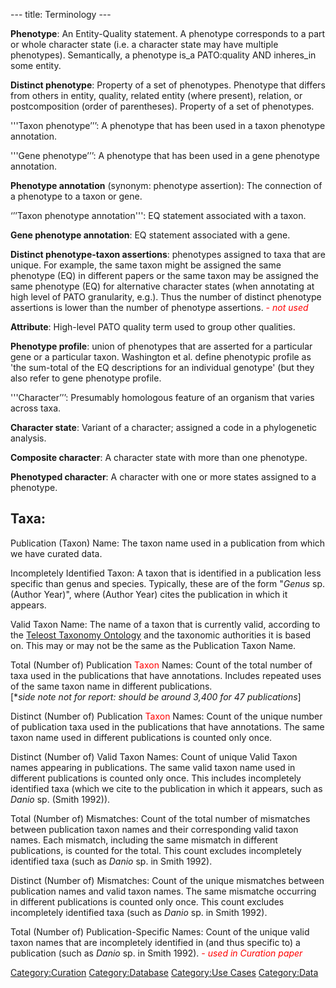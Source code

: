 ---
title: Terminology
---

'''Phenotype''': An Entity-Quality statement. A phenotype corresponds to a part or whole character state (i.e. a character state may have multiple phenotypes).  Semantically, a phenotype is_a PATO:quality AND inheres_in some entity.

'''Distinct phenotype''': Property of a set of phenotypes. Phenotype that differs from others in entity, quality, related entity (where present), relation, or postcomposition (order of parentheses).  Property of a set of phenotypes.

'''Taxon phenotype’’’: A phenotype that has been used in a taxon phenotype annotation. 

'''Gene phenotype’’’: A phenotype that has been used in a gene phenotype annotation. 

'''Phenotype annotation''' (synonym: phenotype assertion): The connection of a phenotype to a taxon or gene.

‘’’Taxon phenotype annotation''': EQ statement associated with a taxon.

'''Gene phenotype annotation''': EQ statement associated with a gene.

'''Distinct phenotype-taxon assertions''': phenotypes assigned to taxa that are unique.  For example, the same taxon might be assigned the same phenotype (EQ) in different papers or the same taxon may be assigned the same phenotype (EQ) for alternative character states (when annotating at high level of PATO granularity, e.g.).  Thus the number of distinct phenotype assertions is lower than the number of phenotype assertions. <font color=red>''- not used''</font>

'''Attribute''': High-level PATO quality term used to group other qualities.  

'''Phenotype profile''': union of phenotypes that are asserted for a particular gene or a particular taxon.  Washington et al. define phenotypic profile as 'the sum-total of the EQ descriptions for an individual genotype' (but they also refer to gene phenotype profile.

'''Character’’’: Presumably homologous feature of an organism that varies across taxa.  

'''Character state''': Variant of a character; assigned a code in a phylogenetic analysis.  

'''Composite character''': A character state with more than one phenotype. 

'''Phenotyped character''': A character with one or more states assigned to a phenotype. 

== Taxa: ==

; Publication (Taxon) Name: The taxon name used in a publication from which we have curated data.

; Incompletely Identified Taxon: A taxon that is identified in a publication less specific than genus and species. Typically, these are of the form "''Genus'' sp. (Author Year)", where (Author Year) cites the publication in which it appears.

; Valid Taxon Name: The name of a taxon that is currently valid, according to the [[Teleost Taxonomy Ontology]] and the taxonomic authorities it is based on. This may or may not be the same as the Publication Taxon Name.

; Total (Number of) Publication <font color=red>Taxon</font> Names:  Count of the total number of taxa used in the publications that have annotations.  Includes repeated uses of the same taxon name in different publications.<br/>[*''side note not for report: should be around 3,400 for 47 publications'']

; Distinct (Number of) Publication <font color=red>Taxon</font> Names: Count of the unique number of publication taxa used in the publications that have annotations.  The same taxon name used in different publications is counted only once.

; Distinct (Number of) Valid Taxon Names: Count of unique Valid Taxon names appearing in publications. The same valid taxon name used in different publications is counted only once.  This includes incompletely identified taxa (which we cite to the publication in which it appears, such as ''Danio'' sp. (Smith 1992)).

; Total (Number of) Mismatches: Count of the total number of mismatches between publication taxon names and their corresponding valid taxon names.  Each mismatch, including the same mismatch in different publications, is counted for the total. This count excludes incompletely identified taxa (such as ''Danio'' sp. in Smith 1992).

; Distinct (Number of) Mismatches: Count of the unique mismatches between publication names and valid taxon names.  The same mismatche occurring in different publications is counted only once.  This count excludes incompletely identified taxa (such as ''Danio'' sp. in Smith 1992).

; Total (Number of) Publication-Specific Names: Count of the unique valid taxon names that are incompletely identified in (and thus specific to) a publication (such as ''Danio'' sp. in Smith 1992).  <font color=red>''- used in Curation paper''</font>

[[Category:Curation]]
[[Category:Database]]
[[Category:Use Cases]]
[[Category:Data]]
